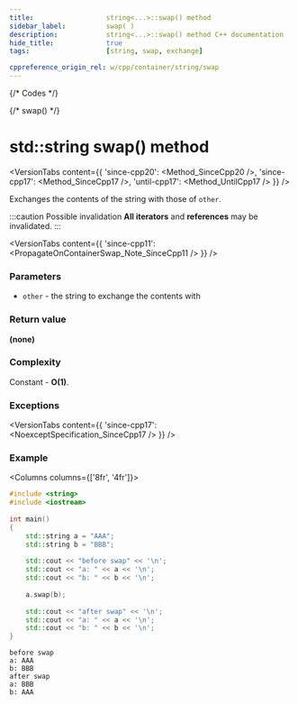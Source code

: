 ```yaml
---
title:					string<...>::swap() method
sidebar_label:			swap( )
description:			string<...>::swap() method C++ documentation
hide_title:				true
tags:					[string, swap, exchange]

cppreference_origin_rel: w/cpp/container/string/swap
---
```



{/* Codes */}

{/* swap() */}



# std::string swap() method

<VersionTabs content={{
	'since-cpp20': <Method_SinceCpp20 />,
	'since-cpp17': <Method_SinceCpp17 />,
	'until-cpp17': <Method_UntilCpp17 />
}} />

Exchanges the contents of the string with those of `other`.

:::caution Possible invalidation
**All iterators** and **references** may be invalidated.
:::

<VersionTabs content={{
	'since-cpp11': <PropagateOnContainerSwap_Note_SinceCpp11 />
}} />

### Parameters

 - `other` - the string to exchange the contents with

### Return value

**(none)**

### Complexity

Constant - **O(1)**.

### Exceptions

<VersionTabs content={{
	'since-cpp17': <NoexceptSpecification_SinceCpp17 />
}} />

### Example

<Columns columns={['8fr', '4fr']}>
<div>

```cpp title='Main.cpp' showLineNumbers
#include <string>
#include <iostream>
 
int main() 
{
    std::string a = "AAA";
    std::string b = "BBB";
 
    std::cout << "before swap" << '\n';
    std::cout << "a: " << a << '\n';
    std::cout << "b: " << b << '\n';
 
    a.swap(b);
 
    std::cout << "after swap" << '\n';
    std::cout << "a: " << a << '\n';
    std::cout << "b: " << b << '\n';
}
```

</div>
<div>

```plaintext title="Output"
before swap
a: AAA
b: BBB
after swap
a: BBB
b: AAA
```

</div>
</Columns>
